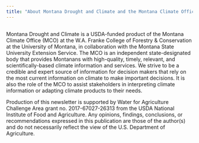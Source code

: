 ```yaml
---
title: "About Montana Drought and Climate and the Montana Climate Office"
---
```


## {-}
Montana Drought and Climate is a USDA-funded product of the Montana Climate Office (MCO) at the W.A. Franke College of Forestry & Conservation at the University of Montana, in collaboration with the Montana State University Extension Service. The MCO is an independent state-designated body that provides Montanans with high-quality, timely, relevant, and scientifically-based climate information and services. We strive to be a credible and expert source of information for decision makers that rely on the most current information on climate to make important decisions. It is also the role of the MCO to assist stakeholders in interpreting climate information or adapting climate products to their needs.

Production of this newsletter is supported by Water for Agriculture Challenge Area grant no. 2017-67027-26313 from the USDA National Institute of Food and Agriculture. Any opinions, findings, conclusions, or recommendations expressed in this publication are those of the author(s) and do not necessarily reflect the view of the U.S. Department of Agriculture.

